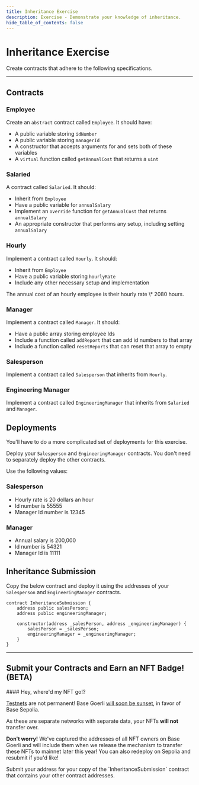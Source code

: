 ```yaml
---
title: Inheritance Exercise
description: Exercise - Demonstrate your knowledge of inheritance.
hide_table_of_contents: false
---
```


# Inheritance Exercise

Create contracts that adhere to the following specifications.

---

## Contracts

### Employee

Create an `abstract` contract called `Employee`. It should have:

- A public variable storing `idNumber`
- A public variable storing `managerId`
- A constructor that accepts arguments for and sets both of these variables
- A `virtual` function called `getAnnualCost` that returns a `uint`

### Salaried

A contract called `Salaried`. It should:

- Inherit from `Employee`
- Have a public variable for `annualSalary`
- Implement an `override` function for `getAnnualCost` that returns `annualSalary`
- An appropriate constructor that performs any setup, including setting `annualSalary`

### Hourly

Implement a contract called `Hourly`. It should:

- Inherit from `Employee`
- Have a public variable storing `hourlyRate`
- Include any other necessary setup and implementation

<Tip>
The annual cost of an hourly employee is their hourly rate \* 2080 hours.
</Tip>


### Manager

Implement a contract called `Manager`. It should:

- Have a public array storing employee Ids
- Include a function called `addReport` that can add id numbers to that array
- Include a function called `resetReports` that can reset that array to empty

### Salesperson

Implement a contract called `Salesperson` that inherits from `Hourly`.

### Engineering Manager

Implement a contract called `EngineeringManager` that inherits from `Salaried` and `Manager`.

## Deployments

You'll have to do a more complicated set of deployments for this exercise.

Deploy your `Salesperson` and `EngineeringManager` contracts. You don't need to separately deploy the other contracts.

Use the following values:

### Salesperson

- Hourly rate is 20 dollars an hour
- Id number is 55555
- Manager Id number is 12345

### Manager

- Annual salary is 200,000
- Id number is 54321
- Manager Id is 11111

## Inheritance Submission

Copy the below contract and deploy it using the addresses of your `Salesperson` and `EngineeringManager` contracts.

```solidity
contract InheritanceSubmission {
    address public salesPerson;
    address public engineeringManager;

    constructor(address _salesPerson, address _engineeringManager) {
        salesPerson = _salesPerson;
        engineeringManager = _engineeringManager;
    }
}
```

---

## Submit your Contracts and Earn an NFT Badge! (BETA)

<Note>
#### Hey, where'd my NFT go!?

[Testnets](/learn/deployment-to-testnet/test-networks) are not permanent! Base Goerli [will soon be sunset](https://base.mirror.xyz/kkz1-KFdUwl0n23PdyBRtnFewvO48_m-fZNzPMJehM4), in favor of Base Sepolia.

As these are separate networks with separate data, your NFTs **will not** transfer over.

**Don't worry!** We've captured the addresses of all NFT owners on Base Goerli and will include them when we release the mechanism to transfer these NFTs to mainnet later this year! You can also redeploy on Sepolia and resubmit if you'd like!
</Note>


<Warning>
Submit your address for your copy of the `InheritanceSubmission` contract that contains your other contract addresses.
</Warning>



<CafeUnitTest nftNum={8}/>
